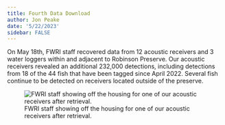 ```yaml
---
title: Fourth Data Download
author: Jon Peake
date: '5/22/2023'
sidebar: FALSE
---
```


On May 18th, FWRI staff recovered data from 12 acoustic receivers and 3 water loggers within and adjacent to Robinson Preserve. Our acoustic receivers revealed an additional 232,000 detections, including detections from 18 of the 44 fish that have been tagged since April 2022. Several fish continue to be detected on receivers located outside of the preserve.

![FWRI staff showing off the housing for one of our acoustic receivers after retrieval.](images/IMG_4220.jpeg){fig-alt="Two FWRI staff members standing in the water in Robinson Preserve, one holding the housing for an acoustic array and the other holding a water quality logger in its housing"}
